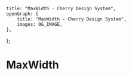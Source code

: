 
	title: "MaxWidth - Cherry Design System",
	openGraph: {
		title: "MaxWidth - Cherry Design System",
		images: OG_IMAGE,
	},
};

# MaxWidth
